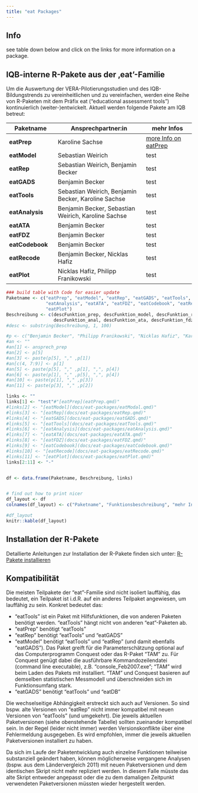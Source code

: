 ```yaml
---
title: "eat Packages"
---
```


##  Info

see table down below and click on the links for more information on a package.

## IQB-interne R-Pakete aus der ‚eat'-Familie

Um die Auswertung der VERA-Pilotierungsstudien und des IQB-Bildungstrends zu vereinheitlichen und zu vereinfachen, werden eine Reihe von R-Paketen mit dem Präfix eat ("educational assessment tools") kontinuierlich (weiter-)entwickelt. Aktuell werden folgende Pakete am IQB betreut:

| Paketname       | Ansprechpartner:in                                  | mehr Infos                          |
|-------------------|----------------------------------|-------------------|
| **eatPrep**     | Karoline Sachse                                     | [more Info on eatPrep](eatPrep.qmd) |
| **eatModel**    | Sebastian Weirich                                   | test                                |
| **eatRep**      | Sebastian Weirich, Benjamin Becker                  | test                                |
| **eatGADS**     | Benjamin Becker                                     | test                                |
| **eatTools**    | Sebastian Weirich, Benjamin Becker, Karoline Sachse | test                                |
| **eatAnalysis** | Benjamin Becker, Sebastian Weirich, Karoline Sachse | test                                |
| **eatATA**      | Benjamin Becker                                     | test                                |
| **eatFDZ**      | Benjamin Becker                                     | test                                |
| **eatCodebook** | Benjamin Becker                                     | test                                |
| **eatRecode**   | Benjamin Becker, Nicklas Hafiz                      | test                                |
| **eatPlot**     | Nicklas Hafiz, Philipp Franikowski                  | test                                |



```r
### build table with Code for easier update
Paketname <- c("eatPrep", "eatModel", "eatRep", "eatGADS", "eatTools", 
               "eatAnalysis", "eatATA", "eatFDZ", "eatCodebook", "eatRecode", 
               "eatPlot")
Beschreibung <- c(descFunktion_prep, descFunktion_model, descFunktion_rep, descFunktion_gads, descFunktion_tools, 
                  descFunktion_anal, descFunktion_ata, descFunktion_fdz, descFunktion_codebook, descFunktion_recode, descFunktion_plot)
#desc <- substring(Beschreibung, 1, 100)

#p <- c("Benjamin Becker", "Philipp Franikowski", "Nicklas Hafiz", "Karoline Sachse", "Sebastian Weirich")
#an <- ""
#an[1] <- ansprech_prep
#an[2] <- p[5]
#an[3] <- paste(p[5], "," ,p[1])
#an[c(4, 7:9)] <- p[1]
#an[5] <- paste(p[5], "," ,p[1], ",", p[4])
#an[6] <- paste(p[1], "," ,p[5], ",", p[4])
#an[10] <- paste(p[1], "," ,p[3])
#an[11] <- paste(p[3], "," ,p[2])

links <- ""
links[1] <- "test"#"[eatPrep](eatPrep.qmd)"
#links[2] <- "[eatModel](docs/eat-packages/eatModal.qmd)"
#links[3] <- "[eatRep](docs/eat-packages/eatRep.qmd)"
#links[4] <- "[eatGADS](docs/eat-packages/eatGADS.qmd)"
#links[5] <- "[eatTools](docs/eat-packages/eatTools.qmd)"
#links[6] <- "[eatAnalysis](docs/eat-packages/eatAnalysis.qmd)"
#links[7] <- "[eatATA](docs/eat-packages/eatATA.qmd)"
#links[8] <- "[eatFDZ](docs/eat-packages/eatFDZ.qmd)"
#links[9] <- "[eatCodebook](docs/eat-packages/eatCodebook.qmd)"
#links[10] <- "[eatRecode](docs/eat-packages/eatRecode.qmd)"
#links[11] <- "[eatPlot](docs/eat-packages/eatPlot.qmd)"
links[2:11] <- "-"


df <- data.frame(Paketname, Beschreibung, links)


# find out how to print nicer
df_layout <- df
colnames(df_layout) <- c("Paketname", "Funktionsbeschreibung", "mehr Infos zum Paket")

#df_layout
knitr::kable(df_layout)
```


## Installation der R-Pakete

Detallierte Anleitungen zur Installation der R-Pakete finden sich unter: [R-Pakete installieren](http://iqbstaff.pbworks.com/w/page/138429033/R-Pakete%20Installieren)

## Kompatibilität

Die meisten Teilpakete der "eat"-Familie sind nicht isoliert lauffähig, das bedeutet, ein Teilpaket ist i.d.R. auf ein anderes Teilpaket angewiesen, um lauffähig zu sein. Konkret bedeutet das:

-   "eatTools" ist ein Paket mit Hilfsfunktionen, die von anderen Paketen benötigt werden. "eatTools" hängt nicht von anderen "eat"-Paketen ab.
-   "eatPrep" benötigt "eatTools"
-   "eatRep" benötigt "eatTools" und "eatGADS"
-   "eatModel" benötigt "eatTools" und "eatRep" (und damit ebenfalls "eatGADS"). Das Paket greift für die Parameterschätzung optional auf das Computerprogramm Conquest oder das R-Paket "TAM" zu. Für Conquest genügt dabei die ausführbare Kommandozeilendatei (command line executable), z.B. "console_Feb2007.exe"; "TAM" wird beim Laden des Pakets mit installiert. "TAM" und Conquest basieren auf demselben statistischen Messmodell und überschneiden sich im Funktionsumfang stark.
-   "eatGADS" benötigt "eatTools" und "eatDB"

Die wechselseitige Abhängigkeit erstreckt sich auch auf Versionen. So sind bspw. alte Versionen von "eatRep" nicht immer kompatibel mit neuen Versionen von "eatTools" (und umgekehrt). Die jeweils aktuellen Paketversionen (siehe obenstehende Tabelle) sollten zueinander kompatibel sein. In der Regel (leider nicht immer) werden Versionskonflikte über eine Fehlermeldung ausgegeben. Es wird empfohlen, immer die jeweils aktuellen Paketversionen installiert zu haben.

Da sich im Laufe der Paketentwicklung auch einzelne Funktionen teilweise substanziell geändert haben, können möglicherweise vergangene Analysen (bspw. aus dem Ländervergleich 2011) mit neuen Paketversionen und dem identischen Skript nicht mehr repliziert werden. In diesem Falle müsste das alte Skript entweder angepasst oder die zu dem damaligen Zeitpunkt verwendeten Paketversionen müssten wieder hergestellt werden.
